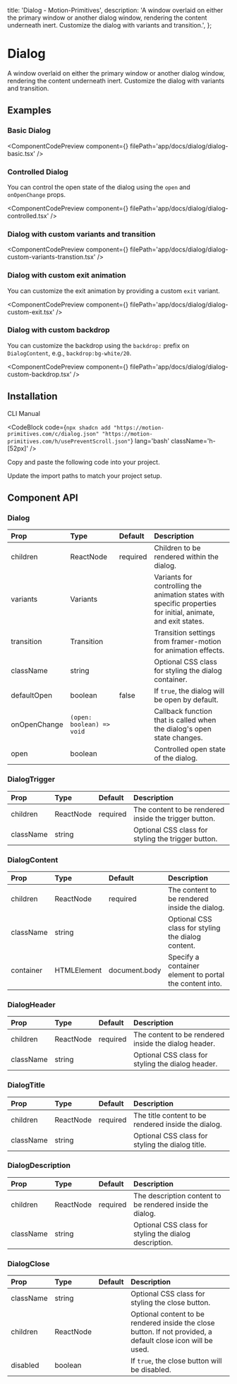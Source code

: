   title: 'Dialog - Motion-Primitives',
  description:
    'A window overlaid on either the primary window or another dialog window, rendering the content underneath inert. Customize the dialog with variants and transition.',
};


# Dialog

A window overlaid on either the primary window or another dialog window, rendering the content underneath inert.
Customize the dialog with variants and transition.

## Examples

### Basic Dialog

<ComponentCodePreview
  component={<DialogBasic />}
  filePath='app/docs/dialog/dialog-basic.tsx'
/>

### Controlled Dialog

You can control the open state of the dialog using the `open` and `onOpenChange` props.

<ComponentCodePreview
  component={<DialogControlled />}
  filePath='app/docs/dialog/dialog-controlled.tsx'
/>

### Dialog with custom variants and transition

<ComponentCodePreview
  component={<DialogCustomVariantsTransition />}
  filePath='app/docs/dialog/dialog-custom-variants-transtion.tsx'
/>

### Dialog with custom exit animation

You can customize the exit animation by providing a custom `exit` variant.

<ComponentCodePreview
  component={<DialogCustomExit />}
  filePath='app/docs/dialog/dialog-custom-exit.tsx'
/>

### Dialog with custom backdrop

You can customize the backdrop using the `backdrop:` prefix on `DialogContent`, e.g., `backdrop:bg-white/20`.

<ComponentCodePreview
  component={<DialogCustomBackdrop />}
  filePath='app/docs/dialog/dialog-custom-backdrop.tsx'
/>

## Installation

<Tabs defaultValue="cli">

<TabsList>
  <TabsTrigger value='cli'>CLI</TabsTrigger>
  <TabsTrigger value='manual'>Manual</TabsTrigger>
</TabsList>

<TabsContent value="cli">

<CodeBlock
  code={`npx shadcn add "https://motion-primitives.com/c/dialog.json" "https://motion-primitives.com/h/usePreventScroll.json"`}
  lang='bash'
  className='h-[52px]'
/>

</TabsContent>

<TabsContent value="manual">

<Steps>

<Step>Copy and paste the following code into your project.</Step>

<CodeBlock filePath='components/core/dialog.tsx' />

<Step>Update the import paths to match your project setup.</Step>

</Steps>

</TabsContent>

</Tabs>

## Component API

### Dialog

| Prop         | Type                      | Default  | Description                                                                                                   |
| :----------- | :------------------------ | :------- | :------------------------------------------------------------------------------------------------------------ |
| children     | ReactNode                 | required | Children to be rendered within the dialog.                                                                    |
| variants     | Variants                  |          | Variants for controlling the animation states with specific properties for initial, animate, and exit states. |
| transition   | Transition                |          | Transition settings from framer-motion for animation effects.                                                 |
| className    | string                    |          | Optional CSS class for styling the dialog container.                                                          |
| defaultOpen  | boolean                   | false    | If `true`, the dialog will be open by default.                                                                |
| onOpenChange | `(open: boolean) => void` |          | Callback function that is called when the dialog's open state changes.                                        |
| open         | boolean                   |          | Controlled open state of the dialog.                                                                          |

### DialogTrigger

| Prop      | Type      | Default  | Description                                           |
| :-------- | :-------- | :------- | :---------------------------------------------------- |
| children  | ReactNode | required | The content to be rendered inside the trigger button. |
| className | string    |          | Optional CSS class for styling the trigger button.    |

### DialogContent

| Prop      | Type        | Default       | Description                                             |
| :-------- | :---------- | :------------ | :------------------------------------------------------ |
| children  | ReactNode   | required      | The content to be rendered inside the dialog.           |
| className | string      |               | Optional CSS class for styling the dialog content.      |
| container | HTMLElement | document.body | Specify a container element to portal the content into. |

### DialogHeader

| Prop      | Type      | Default  | Description                                          |
| :-------- | :-------- | :------- | :--------------------------------------------------- |
| children  | ReactNode | required | The content to be rendered inside the dialog header. |
| className | string    |          | Optional CSS class for styling the dialog header.    |

### DialogTitle

| Prop      | Type      | Default  | Description                                         |
| :-------- | :-------- | :------- | :-------------------------------------------------- |
| children  | ReactNode | required | The title content to be rendered inside the dialog. |
| className | string    |          | Optional CSS class for styling the dialog title.    |

### DialogDescription

| Prop      | Type      | Default  | Description                                               |
| :-------- | :-------- | :------- | :-------------------------------------------------------- |
| children  | ReactNode | required | The description content to be rendered inside the dialog. |
| className | string    |          | Optional CSS class for styling the dialog description.    |

### DialogClose

| Prop      | Type      | Default | Description                                                                                                  |
| :-------- | :-------- | :------ | :----------------------------------------------------------------------------------------------------------- |
| className | string    |         | Optional CSS class for styling the close button.                                                             |
| children  | ReactNode |         | Optional content to be rendered inside the close button. If not provided, a default close icon will be used. |
| disabled  | boolean   |         | If `true`, the close button will be disabled.                                                                |
